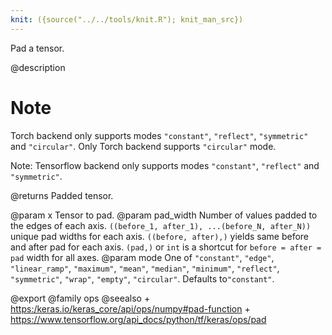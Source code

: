 ```yaml
---
knit: ({source("../../tools/knit.R"); knit_man_src})
---
```

Pad a tensor.

@description

# Note
Torch backend only supports modes `"constant"`, `"reflect"`,
    `"symmetric"` and `"circular"`.
    Only Torch backend supports `"circular"` mode.

Note:
    Tensorflow backend only supports modes `"constant"`, `"reflect"`
    and `"symmetric"`.

@returns
    Padded tensor.

@param x Tensor to pad.
@param pad_width Number of values padded to the edges of each axis.
    `((before_1, after_1), ...(before_N, after_N))` unique pad
    widths for each axis.
    `((before, after),)` yields same before and after pad for
    each axis.
    `(pad,)` or `int` is a shortcut for `before = after = pad`
    width for all axes.
@param mode One of `"constant"`, `"edge"`, `"linear_ramp"`,
    `"maximum"`, `"mean"`, `"median"`, `"minimum"`,
    `"reflect"`, `"symmetric"`, `"wrap"`, `"empty"`,
    `"circular"`. Defaults to`"constant"`.

@export
@family ops
@seealso
+ <https:/keras.io/keras_core/api/ops/numpy#pad-function>
+ <https://www.tensorflow.org/api_docs/python/tf/keras/ops/pad>
